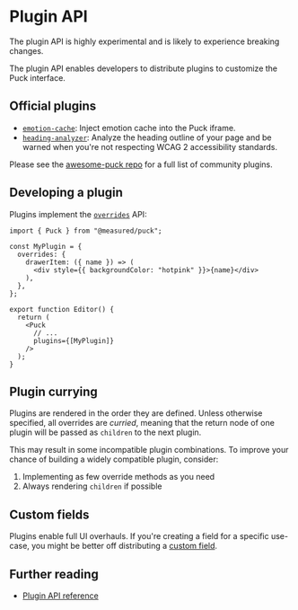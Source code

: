# Plugin API


<Callout>
  The plugin API is highly experimental and is likely to experience breaking
  changes.
</Callout>

The plugin API enables developers to distribute plugins to customize the Puck interface.

## Official plugins

- [`emotion-cache`](https://github.com/measuredco/puck/tree/main/packages/plugin-emotion-cache): Inject emotion cache into the Puck iframe.
- [`heading-analyzer`](https://github.com/measuredco/puck/tree/main/packages/plugin-heading-analyzer): Analyze the heading outline of your page and be warned when you're not respecting WCAG 2 accessibility standards.

Please see the [awesome-puck repo](https://github.com/measuredco/awesome-puck) for a full list of community plugins.

## Developing a plugin

Plugins implement the [`overrides`](/docs/extending-puck/ui-overrides) API:

```tsx showLineNumbers copy {3-9, 15}
import { Puck } from "@measured/puck";

const MyPlugin = {
  overrides: {
    drawerItem: ({ name }) => (
      <div style={{ backgroundColor: "hotpink" }}>{name}</div>
    ),
  },
};

export function Editor() {
  return (
    <Puck
      // ...
      plugins={[MyPlugin]}
    />
  );
}
```

## Plugin currying

Plugins are rendered in the order they are defined. Unless otherwise specified, all overrides are _curried_, meaning that the return node of one plugin will be passed as `children` to the next plugin.

This may result in some incompatible plugin combinations. To improve your chance of building a widely compatible plugin, consider:

1. Implementing as few override methods as you need
2. Always rendering `children` if possible

## Custom fields

Plugins enable full UI overhauls. If you're creating a field for a specific use-case, you might be better off distributing a [custom field](custom-fields).

## Further reading

- [Plugin API reference](/docs/api-reference/plugin)

